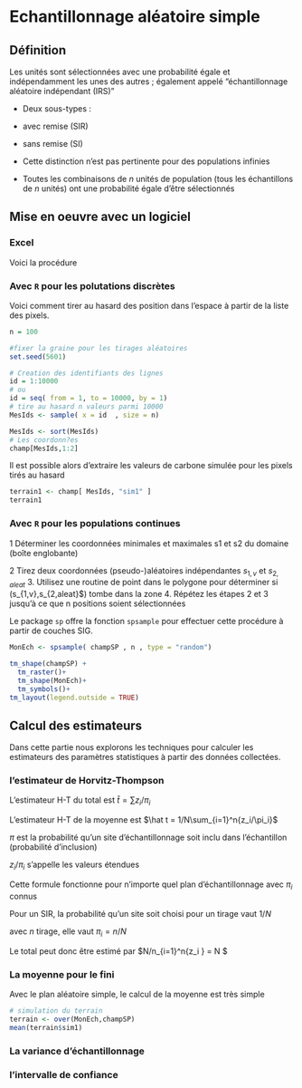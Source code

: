 Echantillonnage aléatoire simple {#SI}
=================================

Définition
-----------
Les unités sont sélectionnées avec une probabilité égale et indépendamment les unes des autres ; également appelé "échantillonnage aléatoire indépendant (IRS)"

- Deux sous-types :

+ avec remise (SIR)
+ sans remise (SI)

- Cette distinction n'est pas pertinente pour des populations infinies
- Toutes les combinaisons de $n$ unités de population (tous les échantillons de $n$ unités) ont une probabilité égale d'être sélectionnés

Mise en oeuvre avec un logiciel
------------------------------

### Excel

Voici la procédure

### Avec `R` pour les polutations discrètes

Voici comment tirer au hasard des position dans l'espace à partir de la liste des pixels. 

```r
n = 100

#fixer la graine pour les tirages aléatoires
set.seed(5601)

# Creation des identifiants des lignes
id = 1:10000
# ou
id = seq( from = 1, to = 10000, by = 1)
# tire au hasard n valeurs parmi 10000
MesIds <- sample( x = id  , size = n)

MesIds <- sort(MesIds)
# Les coordonn?es
champ[MesIds,1:2]

```


Il est possible alors d'extraire les valeurs de carbone simulée pour les pixels tirés au hasard

```r
terrain1 <- champ[ MesIds, "sim1" ]
terrain1
```




### Avec `R` pour les populations continues

1 Déterminer les coordonnées minimales et maximales s1 et s2
du domaine (boîte englobante)

2 Tirez deux coordonnées (pseudo-)aléatoires indépendantes $s_{1,v}$ 
et $s_{2,aleat}$ 
3. Utilisez une routine de point dans le polygone pour déterminer si (s_{1,v}$,$s_{2,aleat}$) tombe dans la zone
4. Répétez les étapes 2 et 3 jusqu'à ce que n positions soient sélectionnées



Le package `sp` offre la fonction `spsample` pour effectuer cette procédure à partir de couches SIG.

```r
MonEch <- spsample( champSP , n , type = "random")

tm_shape(champSP) +
  tm_raster()+
  tm_shape(MonEch)+
  tm_symbols()+
tm_layout(legend.outside = TRUE)
```



Calcul des estimateurs
-----------------------

Dans cette partie nous explorons les techniques pour calculer les estimateurs des paramètres statistiques à partir des données collectées.


### l'estimateur de Horvitz-Thompson

L'estimateur H-T du total est $\hat t = \sum{z_i/\pi_i}$

L'estimateur H-T de la moyenne est $\hat t = 1/N\sum_{i=1}^n{z_i/\pi_i}$

$\pi$ est la probabilité  qu'un site d'échantillonnage soit inclu  dans l'échantillon (probabilité d'inclusion)

$z_i/\pi_i$ s'appelle les valeurs étendues

Cette formule fonctionne pour n'importe quel plan d'échantillonnage avec $\pi_i$ connus

Pour un SIR, la probabilité qu'un site soit choisi pour un tirage vaut $1/N$

avec $n$ tirage, elle vaut $\pi_i = n/N$

Le total peut donc être estimé par $N/n\sum_{i=1}^n{z_i } = N\hat{z} $




### La moyenne pour le fini

Avec le plan aléatoire simple, le calcul de la moyenne est très simple

```r
# simulation du terrain
terrain <- over(MonEch,champSP)
mean(terrain$sim1)
```


### La variance d'échantillonnage

### l'intervalle de confiance
